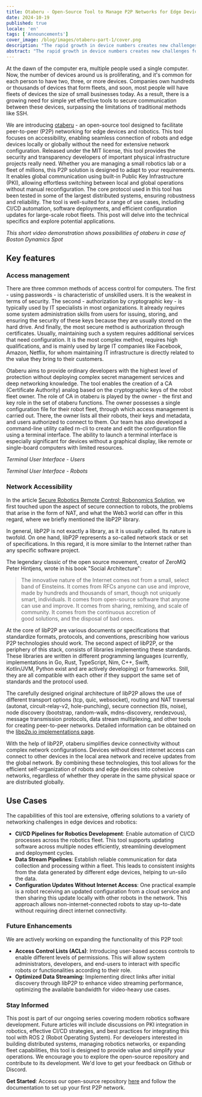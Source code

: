 ```yaml
---
title: Otaberu - Open-Source Tool to Manage P2P Networks for Edge Devices and Robotics
date: 2024-10-19
published: true
locale: 'en'
tags: ['Announcements']
cover_image: /blog/images/otaberu-part-1/cover.png
description: "The rapid growth in device numbers creates new challenges for availability and security. A more efficient solution is needed for secure device communication that addresses SSH-based PKI limitations. Robot-agent Otaberu offers this solution, enabling a custom PKI for robots using modern libP2P standards and protocols to resolve these issues."
abstract: "The rapid growth in device numbers creates new challenges for availability and security. A more efficient solution is needed for secure device communication that addresses SSH-based PKI limitations. Robot-agent Otaberu offers this solution, enabling a custom PKI for robots using modern libP2P standards and protocols to resolve these issues."
---
```


At the dawn of the computer era, multiple people used a single computer. Now, the number of devices around us is proliferating, and it's common for each person to have two, three, or more devices. Companies own hundreds or thousands of devices that form fleets, and soon, most people will have fleets of devices the size of small businesses today. As a result, there is a growing need for simple yet effective tools to secure communication between these devices, surpassing the limitations of traditional methods like SSH.

We are introducing [otaberu](https://github.com/airalab/otaberu) - an open-source tool designed to facilitate peer-to-peer (P2P) networking for edge devices and robotics. This tool focuses on accessibility, enabling seamless connection of robots and edge devices locally or globally without the need for extensive network configuration. Released under the MIT license, this tool provides the security and transparency developers of important physical infrastructure projects really need. Whether you are managing a small robotics lab or a fleet of millions, this P2P solution is designed to adapt to your requirements. It enables global communication using built-in Public Key Infrastructure (PKI), allowing effortless switching between local and global operations without manual reconfiguration. The core protocol used in this tool has been tested in some of the largest distributed systems, ensuring robustness and reliability. The tool is well-suited for a range of use cases, including CI/CD automation, software deployments, and efficient configuration updates for large-scale robot fleets. This post will delve into the technical specifics and explore potential applications.

<YouTube id="https://www.youtube.com/watch?v=2ZKs4cWMLTE" posterQuality="max"/>

*This short video demonstration shows possibilities of otaberu in case of Boston Dynamics Spot*

## Key features

### Access management

There are three common methods of access control for computers. The first - using passwords - is characteristic of unskilled users. It is the weakest in terms of security. The second - authorization by cryptographic key - is typically used by IT specialists in most organizations. It already requires some system administration skills from users for issuing, storing, and ensuring the security of these keys because they are usually stored on the hard drive. And finally, the most secure method is authorization through certificates. Usually, maintaining such a system requires additional services that need configuration. It is the most complex method, requires high qualifications, and is mainly used by large IT companies like Facebook, Amazon, Netflix, for whom maintaining IT infrastructure is directly related to the value they bring to their customers.

Otaberu aims to provide ordinary developers with the highest level of protection without deploying complex secret management services and deep networking knowledge. The tool enables the creation of a CA (Certificate Authority) analog based on the cryptographic keys of the robot fleet owner. The role of CA in otaberu is played by the owner - the first and key role in the set of otaberu functions. The owner possesses a single configuration file for their robot fleet, through which access management is carried out. There, the owner lists all their robots, their keys and metadata, and users authorized to connect to them. Our team has also developed a command-line utility called rn-cli to create and edit the configuration file using a terminal interface. The ability to launch a terminal interface is especially significant for devices without a graphical display, like remote or single-board computers with limited resources.

<RbImage zoom src="/blog/images/otaberu-part-1/otaberu-tui-1.png" alt="Otaberu TUI Users Interface" />  

*Terminal User Interface - Users*

<RbImage zoom src="/blog/images/otaberu-part-1/otaberu-tui-2.png" alt="Otaberu TUI Robots Interface" />  

*Terminal User Interface - Robots*

### Network **Accessibility**

In the article [Secure Robotics Remote Control: Robonomics Solution](https://robonomics.network/blog/secure-robotics-remote-control-via-web3/), we first touched upon the aspect of secure connection to robots, the problems that arise in the form of NAT, and what the Web3 world can offer in this regard, where we briefly mentioned the libP2P library.

In general, libP2P is not exactly a library, as it is usually called. Its nature is twofold. On one hand, libP2P represents a so-called network stack or set of specifications. In this regard, it is more similar to the Internet rather than any specific software project.

The legendary classic of the open source movement, creator of ZeroMQ Peter Hintjens, wrote in his book "Social Architecture": 

> The innovative nature of the Internet comes not from a small, select band of Einsteins. It comes from RFCs anyone can use and improve, made by hundreds and thousands of smart, though not uniquely smart, individuals. It comes from open-source software that anyone can use and improve. It comes from sharing, remixing, and scale of community. It comes from the continuous accretion of good solutions, and the disposal of bad ones.

At the core of libP2P are various documents or specifications that standardize formats, protocols, and conventions, prescribing how various P2P technologies should work. The second aspect of libP2P, or the periphery of this stack, consists of libraries implementing these standards. These libraries are written in different programming languages (currently, implementations in Go, Rust, TypeScript, Nim, C++, Swift, Kotlin/JVM, Python exist and are actively developing) or frameworks. Still, they are all compatible with each other if they support the same set of standards and the protocol used.

The carefully designed original architecture of libP2P allows the use of different transport options (tcp, quic, websocket), routing and NAT traversal (autonat, circuit-relay-v2, hole-punching), secure connection (tls, noise), node discovery (bootstrap, random-walk, mdns-discovery, rendezvous), message transmission protocols, data stream multiplexing, and other tools for creating peer-to-peer networks. Detailed information can be obtained on the [libp2p.io implementations page](https://libP2P.io/implementations/).

With the help of libP2P, otaberu simplifies device connectivity without complex network configurations. Devices without direct internet access can connect to other devices in the local area network and receive updates from the global network. By combining these technologies, this tool allows for the efficient self-organization of robots and edge devices into cohesive networks, regardless of whether they operate in the same physical space or are distributed globally.

## Use Cases

The capabilities of this tool are extensive, offering solutions to a variety of networking challenges in edge devices and robotics:

- **CI/CD Pipelines for Robotics Development**: Enable automation of CI/CD processes across the robotics fleet. This tool supports updating software across multiple nodes efficiently, streamlining development and deployment cycles.
- **Data Stream Pipelines**: Establish reliable communication for data collection and processing within a fleet. This leads to consistent insights from the data generated by different edge devices, helping to un-silo the data.
- **Configuration Updates Without Internet Access**: One practical example is a robot receiving an updated configuration from a cloud service and then sharing this update locally with other robots in the network. This approach allows non-internet-connected robots to stay up-to-date without requiring direct internet connectivity.

### Future Enhancements

We are actively working on expanding the functionality of this P2P tool:

- **Access Control Lists (ACLs)**: Introducing user-based access controls to enable different levels of permissions. This will allow system administrators, developers, and end-users to interact with specific robots or functionalities according to their role.
- **Optimized Data Streaming**: Implementing direct links after initial discovery through libP2P to enhance video streaming performance, optimizing the available bandwidth for video-heavy use cases.

### Stay Informed

This post is part of our ongoing series covering modern robotics software development. Future articles will include discussions on PKI integration in robotics, effective CI/CD strategies, and best practices for integrating this tool with ROS 2 (Robot Operating System). For developers interested in building distributed systems, managing robotics networks, or expanding fleet capabilities, this tool is designed to provide value and simplify your operations. We encourage you to explore the open-source repository and contribute to its development. We'd love to get your feedback on Github or Discord.

**Get Started**: Access our open-source repository [here](https://github.com/airalab/otaberu) and follow the documentation to set up your first P2P network. 
